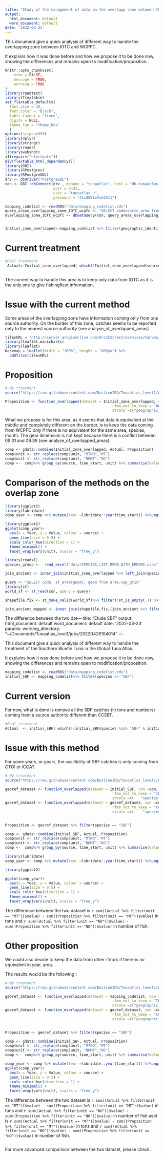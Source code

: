 ```yaml
---
title: "Study of the management of data on the overlapp zone between IOTC and WCPFC"
output:
  html_document: default
  word_document: default
date: '2022-03-23'
---
```


This document give a quick analysis of different way to handle the overlapping zone between IOTC and WCPFC. 

It explains how it was done before and how we propose it to be done now, showing the differences and remains open to modification/proposition.

```r
knitr::opts_chunk$set(
	echo = FALSE,
	message = TRUE,
	warning = TRUE
)
library(readtext)
library(flextable)
set_flextable_defaults(
  font.size = 30,
  font.color = "black",
  table.layout = "fixed",
  digits = NULL,
  theme_fun = "theme_box"
  )
options(scipen=999)
library(dplyr)
library(stringr)
library(readr)
library(webshot)
if(require("htmltools"))
div(flextable_html_dependency())
library(DBI)
library(RPostgres)
library(RPostgreSQL)
drv <- dbDriver("PostgreSQL")      
con <- DBI::dbConnect(drv , dbname = "tunaatlas", host = "db-tunaatlas.d4science.org", 
                      port = 5432,
                      user = "tunaatlas_u",
                      password = "21c0551e7ed2911")

```

```r
mapping_codelist <- readRDS("data/mapping_codelist.rds")
query_areas_overlapping_zone_IOTC_wcpfc <- "SELECT codesource_area from \n 			(WITH iotc_area_of_competence AS ( \n SELECT rfmos_convention_areas_fao.geom \n FROM area.rfmos_convention_areas_fao \n WHERE code::text = 'IOTC'::text\n), wcpfc_area_of_competence AS (\nSELECT rfmos_convention_areas_fao.geom\n FROM area.rfmos_convention_areas_fao\n WHERE code::text = 'WCPFC'::text\n	), geom_iotc_wcpfc_intersection AS (\nSELECT st_collectionextract(st_intersection(iotc_area_of_competence.geom,\n wcpfc_area_of_competence.geom), 3) AS geom\n FROM iotc_area_of_competence,\n	wcpfc_area_of_competence\n)\n SELECT\narea_labels.id_area,\narea_labels.codesource_area\nFROM area.area_labels,\ngeom_iotc_wcpfc_intersection\nWHERE\narea_labels.tablesource_area = 'cwp_grid'::text AND\nst_within(area_labels.geom, geom_iotc_wcpfc_intersection.geom))tab;\n"
overlapping_zone_IOTC_wcpfc <- dbGetQuery(con, query_areas_overlapping_zone_IOTC_wcpfc)


Initial_zone_overlapped<-mapping_codelist %>% filter(geographic_identifier%in%overlapping_zone_IOTC_wcpfc$codesource_area)
```

# Current treatment

```r
#Paul treatment 
 Actual<-Initial_zone_overlapped[ which(!Initial_zone_overlapped$source_authority == "WCPFC"), ]
           
```

The current way to handle this area is to keep only data from IOTC as it is the only one to give fishingfleet information.

# Issue with the current method

Some areas of the overlapping zone have information coming only from one source authority.
On the border of this zone, catches seems to be reported only to the nearest source authority (see analyse_of_overlapped_areas)

```r
tilesURL = "http://server.arcgisonline.com/ArcGIS/rest/services/Canvas/World_Light_Gray_Base/MapServer/tile/{z}/{y}/{x}"
library(leaflet.minicharts)
library(leaflet)
basemap = leaflet(width = "100%", height = "800px") %>%
  addTiles(tilesURL)
```

# Proposition

```r
# My treatment
source("https://raw.githubusercontent.com/BastienIRD/Tunaatlas_level1/main/fonction_overlap.R")

Proposition <- function_overlapped(dataset = Initial_zone_overlapped, con =con, rfmo_to_keep = "IOTC",
                                                 rfmo_not_to_keep = "WCPFC", 
                                                 strata =c("geographic_identifier",    "species", "time_start", "time_end",  "unit"))

```

What we propose is for this area, as it seems that data is equivalent at the middle and completely different on the border, is to keep the data coming from WCPFC only if there is no equivalent for the same area, species, month. 
The gear dimension is not kept because there is a conflict between 09.31 and 09.39 (see analyse_of_overlapped_areas)

```r
comp <- gdata::combine(Initial_zone_overlapped, Actual, Proposition)
comp$unit <- str_replace(comp$unit, "MTNO","MT")
comp$unit <- str_replace(comp$unit, "NOMT","NO")
comp <-  comp%>% group_by(source, time_start, unit) %>% summarise(Value = sum(value)) %>% mutate(time_start = as.Date(time_start)) 
```

# Comparison of the methods on the overlap zone

```r
library(ggplot2)
library(lubridate)
comp_year <- comp %>% mutate(Year =lubridate::year(time_start)) %>%ungroup() %>%  group_by(Year, unit, source) %>% summarise(Value = sum(Value))
```
```r
library(ggplot2)
ggplot(comp_year)+
  aes(x = Year, y = Value, colour = source) +
  geom_line(size = 0.5) +
  scale_color_hue(direction = 1) +
  theme_minimal() +
  facet_wrap(vars(unit), scales = "free_y")
```

```r
library(readxl)
species_group <-  read_excel("data/SPECIES_LIST_RFMO_WITH_ERRORS.xlsx") %>% janitor::clean_names() %>%  select(species_group, species_code) %>% rename(species = species_code)

join_ancient <- inner_join(Initial_zone_overlapped %>% left_join(species_group, by = c("species"))%>% distinct() %>% group_by(geographic_identifier, species_group, unit) %>% summarise(value = sum(value)), Actual%>% left_join(species_group, by = c("species"))%>% distinct() %>% group_by(geographic_identifier, species_group, unit) %>% summarise(value = sum(value)), by= "geographic_identifier")

query <- "SELECT code, st_area(geom), geom from area.cwp_grid"
library(sf)
world_sf <- st_read(con, query = query) 

shapefile.fix <- st_make_valid(world_sf)%>% filter(!st_is_empty(.)) %>% mutate(cat_geo = as.factor(case_when(st_area == 1 ~ "1_deg", st_area == 25 ~ "5_deg", TRUE ~ ">_5_deg")))

join_ancient_mapped <- inner_join(shapefile.fix,(join_ancient %>% filter(Dimension == "geographic_identifier")) , by = c("code"="Precision"))%>% mutate(cat_perte = as.factor(case_when(`Loss (in %)` == 0 ~ 'No loss', `Loss (in %)` == 100~'All data lost', TRUE ~ 'Partial loss')))

```

The difference between the two dat---
title: "Etude SBF"
output:
  html_document: default
  word_document: default
date: '2022-03-23'
params:
  working_directory: "~/Documents/Tunaatlas_level1/jobs/20220428104014"
---

This document give a quick analysis of different way to handle the treatment of the Southern Bluefin Tuna in the Global Tuna Atlas. 

It explains how it was done before and how we propose it to be done now, showing the differences and remains open to modification/proposition.

```r
mapping_codelist <- readRDS("data/mapping_codelist.rds")
initial_SBF <- mapping_codelist%>% filter(species == "SBF")
```

# Current version

For now, what is done is remove all the SBF catches (in tons and numbers) coming from a source authority different than CCSBT.

```r
#Paul treatment 
Actual  <- initial_SBF[ which(!(initial_SBF$species %in% "SBF" & initial_SBF$source_authority %in% c("ICCAT","IOTC","IOTC","WCPFC"))), ]%>% filter(species == "SBF")

```

# Issue with this method

For some years, or gears, the availibility of SBF catches is only coming from CTOI or ICCAT.

```r
# My treatment
source("https://raw.githubusercontent.com/BastienIRD/Tunaatlas_level1/main/fonction_overlap.R")

georef_dataset <- function_overlapped(dataset = initial_SBF, con =con, rfmo_to_keep = "CCSBT",
                                                 rfmo_not_to_keep = "IOTC", 
                                                 strata =c(   "species", "time_start", "time_end",  "unit"))
georef_dataset <- function_overlapped(dataset = georef_dataset, con =con, rfmo_to_keep = "CCSBT",
                                                 rfmo_not_to_keep = "CCSBT", 
                                                 strata =c(    "species", "time_start", "time_end",
                                                                                                                                "unit"))

Proposition <- georef_dataset %>% filter(species == "SBF")
```

```r
comp <- gdata::combine(initial_SBF, Actual, Proposition)
comp$unit <- str_replace(comp$unit, "MTNO","MT")
comp$unit <- str_replace(comp$unit, "NOMT","NO")
comp <-  comp%>% group_by(source, time_start, unit) %>% summarise(Value = sum(value)) %>% mutate(time_start = as.Date(time_start)) 
```


```r
library(lubridate)
comp_year <- comp %>% mutate(Year =lubridate::year(time_start)) %>%ungroup() %>%  group_by(Year, unit, source) %>% summarise(Value = sum(Value))
```

```r
library(ggplot2)

ggplot(comp_year)+
  aes(x = Year, y = Value, colour = source) +
  geom_line(size = 0.5) +
  scale_color_hue(direction = 1) +
  theme_minimal() +
  facet_wrap(vars(unit), scales = "free_y")
```



The difference between the two dataset is `r sum((Actual %>% filter(unit == "MT"))$value) - sum((Proposition %>% filter(unit == "MT"))$value)` in tons and `r sum((Actual %>% filter(unit == "NO"))$value) - sum((Proposition %>% filter(unit == "NO"))$value)` in number of fish.

# Other proposition 

We could also decide to keep the data from other rfmo's if there is no equivalent in year, area. 

The results would be the following : 

```r
# My treatment
source("https://raw.githubusercontent.com/BastienIRD/Tunaatlas_level1/main/fonction_overlap.R")

georef_dataset <- function_overlapped(dataset = mapping_codelist, con =con, rfmo_to_keep = "CCSBT",
                                                 rfmo_not_to_keep = "IOTC", 
                                                 strata =c("geographic_identifier",    "species", "time_start", "time_end",  "unit"))
georef_dataset <- function_overlapped(dataset = georef_dataset, con =con, rfmo_to_keep = "CCSBT",
                                                 rfmo_not_to_keep = "CCSBT", 
                                                 strata =c("geographic_identifier",    "species", "time_start", "time_end",
                                                                                                                                "unit"))

Proposition <- georef_dataset %>% filter(species == "SBF")


```


```r
comp <- gdata::combine(initial_SBF, Actual, Proposition)
comp$unit <- str_replace(comp$unit, "MTNO","MT")
comp$unit <- str_replace(comp$unit, "NOMT","NO")
comp <-  comp%>% group_by(source, time_start, unit) %>% summarise(Value = sum(value)) %>% mutate(time_start = as.Date(time_start)) 
```

```r

comp_year <- comp %>% mutate(Year =lubridate::year(time_start)) %>%ungroup() %>%  group_by(Year, unit, source) %>% summarise(Value = sum(Value))
ggplot(comp_year)+
  aes(x = Year, y = Value, colour = source) +
  geom_line(size = 0.5) +
  scale_color_hue(direction = 1) +
  theme_minimal() +
  facet_wrap(vars(unit), scales = "free_y")
```


The difference between the two dataset is `r sum((Actual %>% filter(unit == "MT"))$value) - sum((Proposition %>% filter(unit == "MT"))$value)` in tons and `r sum((Actual %>% filter(unit == "NO"))$value) - sum((Proposition %>% filter(unit == "NO"))$value)` in number of fish.aset is `r sum((Actual %>% filter(unit == "MT"))$value) - sum((Proposition %>% filter(unit == "MT"))$value)` in tons and `r sum((Actual %>% filter(unit == "NO"))$value) - sum((Proposition %>% filter(unit == "NO"))$value)` in number of fish.

```r

```

For more advanced comparison between the two dataset, please check: